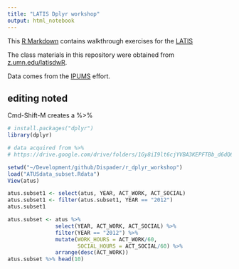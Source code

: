 ```yaml
---
title: "LATIS Dplyr workshop"
output: html_notebook
---
```


This [R Markdown](http://rmarkdown.rstudio.com) contains walkthrough exercises for the [LATIS](https://cla.umn.edu/latis)

The class materials in this repository were obtained from [z.umn.edu/latisdwR](https://z.umn.edu/latisdwR).

Data comes from the [IPUMS](https://en.wikipedia.org/wiki/IPUMS) effort.

## editing noted

Cmd-Shift-M creates a %>% 

```r
# install.packages("dplyr")
library(dplyr)

# data acquired from %>% 
# https://drive.google.com/drive/folders/1Gy8iI9lt6cjYVBA3KEPFTBb_d6dQ6-df

setwd("~/Development/github/Dispader/r_dplyr_workshop")
load("ATUSdata_subset.Rdata")
View(atus)

atus.subset1 <- select(atus, YEAR, ACT_WORK, ACT_SOCIAL)
atus.subset1 <- filter(atus.subset1, YEAR == "2012")
atus.subset1

atus.subset <- atus %>% 
               select(YEAR, ACT_WORK, ACT_SOCIAL) %>% 
               filter(YEAR == "2012") %>% 
               mutate(WORK_HOURS = ACT_WORK/60,
                      SOCIAL_HOURS = ACT_SOCIAL/60) %>% 
               arrange(desc(ACT_WORK))
atus.subset %>% head(10)
```
